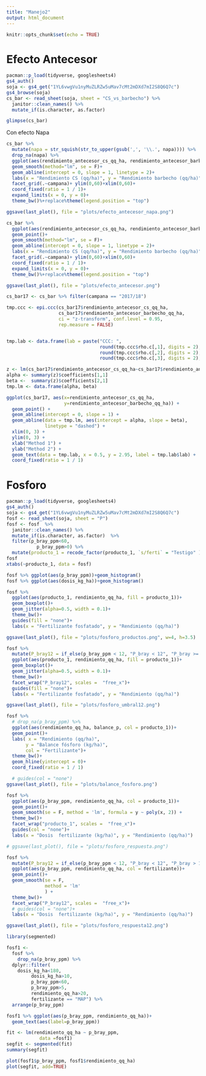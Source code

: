 ```yaml
---
title: "Manejo2"
output: html_document
---
```


```r
knitr::opts_chunk$set(echo = TRUE)
```

# Efecto Antecesor

```r
pacman::p_load(tidyverse, googlesheets4)
gs4_auth()
soja <- gs4_get("1YL6vwgVu1nyMuZLRZw5uMav7cMt2mDXd7mI2S8Q6Q7c")
gs4_browse(soja)
cs_bar <- read_sheet(soja, sheet = "CS_vs_barbecho") %>%  
  janitor::clean_names() %>% 
  mutate_if(is.character, as.factor) 
```

```r
glimpse(cs_bar)
```

Con efecto Napa

```r
cs_bar %>% 
  mutate(napa = str_squish(str_to_upper(gsub(',', '\\.', napa)))) %>% 
  drop_na(napa) %>% 
  ggplot(aes(rendimiento_antecesor_cs_qq_ha, rendimiento_antecesor_barbecho_qq_ha, col = napa)) +   geom_point()+
  geom_smooth(method="lm", se = F)+
  geom_abline(intercept = 0, slope = 1, linetype = 2)+
  labs(x = "Rendimiento CS (qq/ha)", y = "Rendimiento barbecho (qq/ha)", col = "Napa")+
  facet_grid(.~campana)+ ylim(0,60)+xlim(0,60)+
  coord_fixed(ratio = 1 / 1)+
  expand_limits(x = 0, y = 0)+
  theme_bw()%+replace%theme(legend.position = "top")

ggsave(last_plot(), file = "plots/efecto_antecesor_napa.png")
```


```r
cs_bar %>% 
  ggplot(aes(rendimiento_antecesor_cs_qq_ha, rendimiento_antecesor_barbecho_qq_ha)) + 
  geom_point()+
  geom_smooth(method="lm", se = F)+
  geom_abline(intercept = 0, slope = 1, linetype = 2)+
  labs(x = "Rendimiento CS (qq/ha)", y = "Rendimiento barbecho (qq/ha)")+
  facet_grid(.~campana)+ ylim(0,60)+xlim(0,60)+
  coord_fixed(ratio = 1 / 1)+
  expand_limits(x = 0, y = 0)+
  theme_bw()%+replace%theme(legend.position = "top")

ggsave(last_plot(), file = "plots/efecto_antecesor.png")
```

```r
cs_bar17 <- cs_bar %>% filter(campana == "2017/18") 

tmp.ccc <- epi.ccc(cs_bar17$rendimiento_antecesor_cs_qq_ha,
                   cs_bar17$rendimiento_antecesor_barbecho_qq_ha, 
                   ci = "z-transform", conf.level = 0.95, 
                   rep.measure = FALSE)


tmp.lab <- data.frame(lab = paste("CCC: ", 
                                  round(tmp.ccc$rho.c[,1], digits = 2), " (95% CI ", 
                                  round(tmp.ccc$rho.c[,2], digits = 2), " - ",
                                  round(tmp.ccc$rho.c[,3], digits = 2), ")", sep = ""))

z <- lm(cs_bar17$rendimiento_antecesor_cs_qq_ha~cs_bar17$rendimiento_antecesor_barbecho_qq_ha)
alpha <- summary(z)$coefficients[1,1]
beta <-  summary(z)$coefficients[2,1]
tmp.lm <- data.frame(alpha, beta)

ggplot(cs_bar17, aes(x=rendimiento_antecesor_cs_qq_ha, 
                     y=rendimiento_antecesor_barbecho_qq_ha)) + 
  geom_point() +
  geom_abline(intercept = 0, slope = 1) +
  geom_abline(data = tmp.lm, aes(intercept = alpha, slope = beta), 
              linetype = "dashed") +
  xlim(0, 3) +
  ylim(0, 3) +
  xlab("Method 1") +
  ylab("Method 2") +
  geom_text(data = tmp.lab, x = 0.5, y = 2.95, label = tmp.lab$lab) + 
  coord_fixed(ratio = 1 / 1)
```

# Fosforo

```r
pacman::p_load(tidyverse, googlesheets4)
gs4_auth()
soja <- gs4_get("1YL6vwgVu1nyMuZLRZw5uMav7cMt2mDXd7mI2S8Q6Q7c")
fosf <- read_sheet(soja, sheet = "P") 
fosf <- fosf  %>%  
  janitor::clean_names() %>% 
  mutate_if(is.character, as.factor)  %>% 
  filter(p_bray_ppm<60, 
           p_bray_ppm>0) %>% 
  mutate(producto_1 = recode_factor(producto_1, `s/ferti` = "Testigo" ))
fosf
xtabs(~producto_1, data = fosf)
```

```r
fosf %>% ggplot(aes(p_bray_ppm))+geom_histogram()
fosf %>% ggplot(aes(dosis_kg_ha))+geom_histogram()
```

```r
fosf %>%
  ggplot(aes(producto_1, rendimiento_qq_ha, fill = producto_1))+
  geom_boxplot()+
  geom_jitter(alpha=0.5, width = 0.1)+
  theme_bw()+
  guides(fill = "none")+
  labs(x = "Fertilizante fosfatado", y = "Rendimiento (qq/ha)")

ggsave(last_plot(), file = "plots/fosforo_productos.png", w=4, h=3.5)
```

```r
fosf %>%
  mutate(P_bray12 = if_else(p_bray_ppm < 12, "P_bray < 12", "P_bray >= 12")) %>% 
  ggplot(aes(producto_1, rendimiento_qq_ha, fill = producto_1))+
  geom_boxplot()+
  geom_jitter(alpha=0.5, width = 0.1)+
  theme_bw()+
  facet_wrap("P_bray12", scales =  "free_x")+
  guides(fill = "none")+
  labs(x = "Fertilizante fosfatado", y = "Rendimiento (qq/ha)")

ggsave(last_plot(), file = "plots/fosforo_umbral12.png")

```


```r
fosf %>% 
  # drop_na(p_bray_ppm) %>% 
  ggplot(aes(rendimiento_qq_ha, balance_p, col = producto_1))+ 
  geom_point()+
  labs( x = "Rendimiento (qq/ha)", 
       y = "Balance fósforo (kg/ha)",
       col = "Fertilizante")+
  theme_bw()+
  geom_hline(yintercept = 0)+
  coord_fixed(ratio = 1 / 1)

  # guides(col = "none")
ggsave(last_plot(), file = "plots/balance_fosforo.png")
```

```r
fosf %>%
  ggplot(aes(p_bray_ppm, rendimiento_qq_ha, col = producto_1))+
  geom_point()+
  geom_smooth(se = F, method = 'lm', formula = y ~ poly(x, 2)) +
  theme_bw()+
  facet_wrap("producto_1", scales =  "free_x")+
  guides(col = "none")+
  labs(x = "Dosis  fertilizante (kg/ha)", y = "Rendimiento (qq/ha)")

# ggsave(last_plot(), file = "plots/fosforo_respuesta.png")
```


```r
fosf %>%  
  mutate(P_bray12 = if_else(p_bray_ppm < 12, "P_bray < 12", "P_bray > 12")) %>% 
  ggplot(aes(p_bray_ppm, rendimiento_qq_ha, col = fertilizante))+
  geom_point()+
  geom_smooth(se = F, 
              method = 'lm'
              ) +
  theme_bw()+
  facet_wrap("P_bray12", scales =  "free_x")+
  # guides(col = "none")+
  labs(x = "Dosis  fertilizante (kg/ha)", y = "Rendimiento (qq/ha)")

ggsave(last_plot(), file = "plots/fosforo_respuesta12.png")
```





```r
library(segmented)

fosf1 <- 
  fosf %>% 
    drop_na(p_bray_ppm) %>% 
  dplyr::filter(
    dosis_kg_ha<180, 
         dosis_kg_ha>10, 
         p_bray_ppm<60, 
         p_bray_ppm>5, 
         rendimiento_qq_ha>20,
         fertilizante == "MAP") %>% 
  arrange(p_bray_ppm)

fosf1 %>% ggplot(aes(p_bray_ppm, rendimiento_qq_ha))+
  geom_text(aes(label=p_bray_ppm))

fit <- lm(rendimiento_qq_ha ~ p_bray_ppm, 
            data =fosf1)
segfit <- segmented(fit)
summary(segfit)

plot(fosf1$p_bray_ppm, fosf1$rendimiento_qq_ha)  
plot(segfit, add=TRUE)
```


```r
```


```r
```


